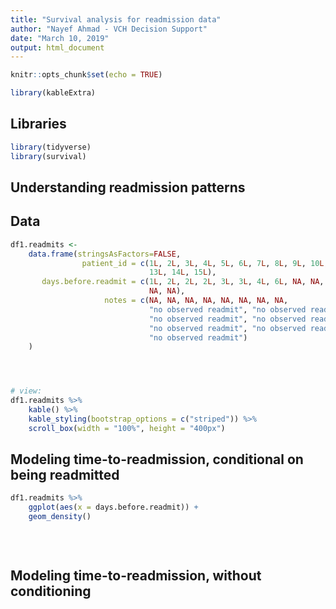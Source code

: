 ```yaml
---
title: "Survival analysis for readmission data"
author: "Nayef Ahmad - VCH Decision Support"
date: "March 10, 2019"
output: html_document
---
```


```r
knitr::opts_chunk$set(echo = TRUE)

library(kableExtra)
```

## Libraries 
```r
library(tidyverse)
library(survival)


```


## Understanding readmission patterns



## Data

```r

df1.readmits <- 
    data.frame(stringsAsFactors=FALSE,
                patient_id = c(1L, 2L, 3L, 4L, 5L, 6L, 7L, 8L, 9L, 10L, 11L, 12L,
                               13L, 14L, 15L),
       days.before.readmit = c(1L, 2L, 2L, 2L, 3L, 3L, 4L, 6L, NA, NA, NA, NA, NA,
                               NA, NA),
                     notes = c(NA, NA, NA, NA, NA, NA, NA, NA,
                               "no observed readmit", "no observed readmit",
                               "no observed readmit", "no observed readmit",
                               "no observed readmit", "no observed readmit",
                               "no observed readmit")
    )




# view: 
df1.readmits %>% 
    kable() %>% 
    kable_styling(bootstrap_options = c("striped")) %>%
    scroll_box(width = "100%", height = "400px")

```


## Modeling time-to-readmission, conditional on being readmitted

```r
df1.readmits %>% 
    ggplot(aes(x = days.before.readmit)) + 
    geom_density()
    
    
    
```


## Modeling time-to-readmission, without conditioning

